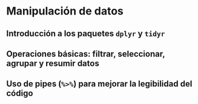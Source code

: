 # Manipulación de datos

## Introducción a los paquetes `dplyr` y `tidyr`

## Operaciones básicas: filtrar, seleccionar, agrupar y resumir datos

## Uso de pipes (`%>%`) para mejorar la legibilidad del código
